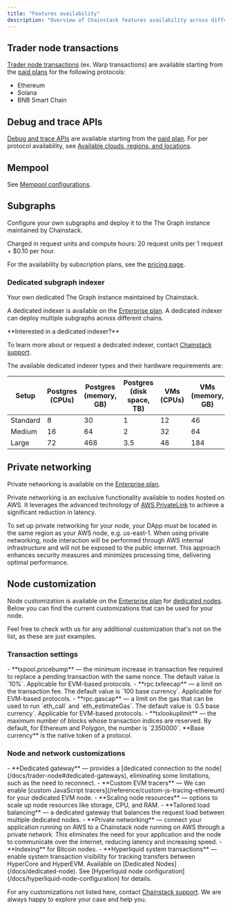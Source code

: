 ```yaml
---
title: "Features availability"
description: "Overview of Chainstack features availability across different subscription plans, including node customization options, subgraph capabilities, and enterprise-specific offerings."
---
```


## Trader node transactions

[Trader node transactions](/docs/warp-transactions) (ex. Warp transactions) are available starting from the [paid plans](https://chainstack.com/pricing/) for the following protocols:

- Ethereum
- Solana
- BNB Smart Chain

## Debug and trace APIs

[Debug and trace APIs](/docs/debug-and-trace-apis) are available starting from the [paid plan](https://chainstack.com/pricing/). For per protocol availability, see [Available clouds, regions, and locations](/docs/nodes-clouds-regions-and-locations).

## Mempool

See [Mempool configurations](/docs/mempool-configuration).

## Subgraphs

Configure your own subgraphs and deploy it to the The Graph instance maintained by Chainstack.

<Info>
Charged in request units and compute hours: 20 request units per 1 request + $0.10 per hour.
</Info>

For the availability by subscription plans, see the [pricing page](https://chainstack.com/pricing/).

### Dedicated subgraph indexer

Your own dedicated The Graph instance maintained by Chainstack.

A dedicated indexer is available on the [Enterprise plan](https://chainstack.com/pricing/). A dedicated indexer can deploy multiple subgraphs across different chains.

<Info>
**Interested in a dedicated indexer?**

To learn more about or request a dedicated indexer, contact [Chainstack support](https://support.chainstack.com).
</Info>

The available dedicated indexer types and their hardware requirements are:

| Setup    | Postgres  (CPUs) | Postgres (memory, GB) | Postgres (disk space, TB) | VMs (CPUs) | VMs (memory, GB) |
| -------- | ---------------- | --------------------- | ------------------------- | ---------- | ---------------- |
| Standard | 8                | 30                    | 1                         | 12         | 46               |
| Medium   | 16               | 64                    | 2                         | 32         | 64               |
| Large    | 72               | 468                   | 3.5                       | 48         | 184              |

## Private networking

Private networking is available on the [Enterprise plan](https://chainstack.com/pricing/). 

Private networking is an exclusive functionality available to nodes hosted on AWS. It leverages the advanced technology of [AWS PrivateLink](https://aws.amazon.com/privatelink/) to achieve a significant reduction in latency.

<Info>
To set up private networking for your node, your DApp must be located in the same region as your AWS node, e.g. us-east-1. When using private networking, node interaction will be performed through AWS internal infrastructure and will not be exposed to the public internet. This approach enhances security measures and minimizes processing time, delivering optimal performance.
</Info>

## Node customization

Node customization is available on the [Enterprise plan](https://chainstack.com/pricing/) for [dedicated nodes](/docs/dedicated-node). Below you can find the current customizations that can be used for your node.

<Info>
Feel free to check with us for any additional customization that's not on the list, as these are just examples.
</Info>

### Transaction settings

<Check>
  - **txpool.pricebump** — the minimum increase in transaction fee required to replace a pending transaction with the same nonce. The default value is `10%`. Applicable for EVM-based protocols.
  - **rpc.txfeecap** — a limit on the transaction fee. The default value is `100 base currency`. Applicable for EVM-based protocols.
  - **rpc.gascap** — a limit on the gas that can be used to run `eth_call` and `eth_estimateGas`. The default value is `0.5 base currency`. Applicable for EVM-based protocols.
  - **txlookuplimit** — the maximum number of blocks whose transaction indices are reserved. By default, for Ethereum and Polygon, the number is `2350000`.
</Check>

<Info>
**Base currency** is the native token of a protocol.
</Info>

### Node and network customizations

<Check>
  - **Dedicated gateway** — provides a [dedicated connection to the node](/docs/trader-node#dedicated-gateways), eliminating some limitations, such as the need to reconnect.
  - **Custom EVM tracers** — We can enable [custom JavaScript tracers](/reference/custom-js-tracing-ethereum) for your dedicated EVM node.
  - **Scaling node resources** — options to scale up node resources like storage, CPU, and RAM.
  - **Tailored load balancing** — a dedicated gateway that balances the request load between multiple dedicated nodes.
  - **Private networking** — connect your application running on AWS to a Chainstack node running on AWS through a private network. This eliminates the need for your application and the node to communicate over the internet, reducing latency and increasing speed.
  - **Indexing** for Bitcoin nodes.
  - **Hyperliquid system transactions** — enable system transaction visibility for tracking transfers between HyperCore and HyperEVM. Available on [Dedicated Nodes](/docs/dedicated-node). See [Hyperliquid node configuration](/docs/hyperliquid-node-configuration) for details.
</Check>

For any customizations not listed here, contact [Chainstack support](https://support.chainstack.com/). We are always happy to explore your case and help you.